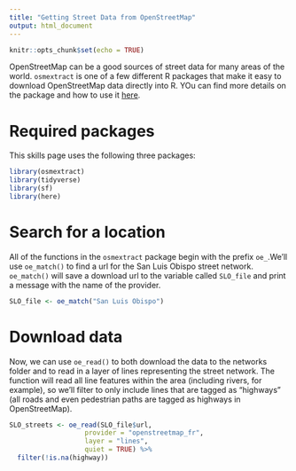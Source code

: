 ```yaml
---
title: "Getting Street Data from OpenStreetMap"
output: html_document
---
```


```r
knitr::opts_chunk$set(echo = TRUE)
```

OpenStreetMap can be a good sources of street data for many areas of the world.
`osmextract` is one of a few different R packages that make it easy to download
OpenStreetMap data directly into R. YOu can find more details on the package 
and how to use it [here](https://cran.r-project.org/web/packages/osmextract/vignettes/osmextract.html){target="_blank"}.

# Required packages

This skills page uses the following three packages:

```r
library(osmextract)
library(tidyverse)
library(sf)
library(here)
```

# Search for a location

All of the functions in the `osmextract` package begin with the prefix `oe_`.We'll use `oe_match()` to find a url for the San Luis Obispo street network. `oe_match()` will save a download url to the variable called `SLO_file` and print a message with the name of the provider.

```r
SLO_file <- oe_match("San Luis Obispo")
```

# Download data

Now, we can use `oe_read()` to both download the data to the networks folder and
to read in a layer of lines representing the street network. The function will 
read all line features within the area (including rivers, for example), so we'll
filter to only include lines that are tagged as "highways" (all roads and even 
pedestrian paths are tagged as highways in OpenStreetMap).

```r
SLO_streets <- oe_read(SLO_file$url, 
                   provider = "openstreetmap_fr", 
                   layer = "lines", 
                   quiet = TRUE) %>%
  filter(!is.na(highway)) 
```

